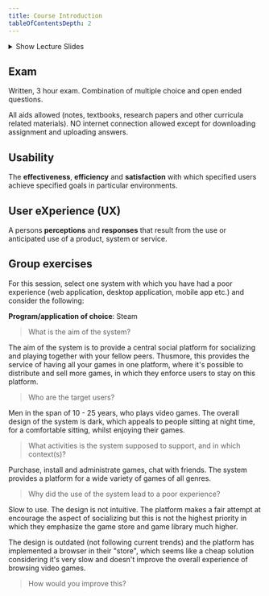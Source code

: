 ---
title: Course Introduction
tableOfContentsDepth: 2
---

<details>
  <summary>Show Lecture Slides</summary>
  <iframe
    src="https://www.moodle.aau.dk/pluginfile.php/1557797/course/section/436121/Slides_01.pdf"
    width="100%"
    height="500px"
  ></iframe>
</details>

## Exam

Written, 3 hour exam. Combination of multiple choice and open ended questions.

All aids allowed (notes, textbooks, research papers and other curricula
related materials). NO internet connection allowed except for downloading
assignment and uploading answers.

## Usability

The **effectiveness**, **efficiency** and **satisfaction** with which specified users
achieve specified goals in particular environments.

## User eXperience (UX)

A persons **perceptions** and **responses** that result from the use or anticipated
use of a product, system or service.

## Group exercises

For this session, select one system with which you have had a poor
experience (web application, desktop application, mobile app etc.) and
consider the following:

**Program/application of choice**: Steam

> What is the aim of the system?

The aim of the system is to provide a central social platform for socializing and
playing together with your fellow peers. Thusmore, this provides the service of
having all your games in one platform, where it's possible to distribute and sell
more games, in which they enforce users to stay on this platform.

> Who are the target users?

Men in the span of 10 - 25 years, who plays video games. The overall design of the
system is dark, which appeals to people sitting at night time, for a comfortable
sitting, whilst enjoying their games.

> What activities is the system supposed to support, and in which context(s)?

Purchase, install and administrate games, chat with friends. The system provides
a platform for a wide variety of games of all genres.

> Why did the use of the system lead to a poor experience?

Slow to use. The design is not intuitive. The platform makes a fair attempt at
encourage the aspect of socializing but this is not the highest priority in which
they emphasize the game store and game library much higher.

The design is outdated (not following current trends) and the platform has
implemented a browser in their "store", which seems like a cheap solution considering
it's very slow and doesn't improve the overall experience of browsing video games.

> How would you improve this?
